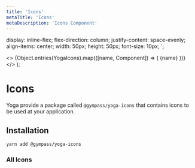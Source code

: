 ```yaml
---
title: 'Icons'
metaTitle: 'Icons'
metaDescription: 'Icons Component'
---
```




  display: inline-flex;
  flex-direction: column;
  justify-content: space-evenly;
  align-items: center;
  width: 50px;
  height: 50px;
  font-size: 10px;
`;

  <>
    {Object.entries(YogaIcons).map(([name, Component]) => (
      <IconWrapper key={name}>
        <Component width={12} height={12} />
        {name}
      </IconWrapper>
    ))}
  </>
);

# Icons

Yoga provide a package called `@gympass/yoga-icons` that contains icons to be
used at your application.

## Installation

```bash type=highlight
yarn add @gympass/yoga-icons
```

<TabbedView>
  <Tab title="Web">
    <IconsWeb />
  </Tab>

  <Tab title="Native">
    <IconsNative />
  </Tab>
</TabbedView>

### All Icons

<AllIcons />
